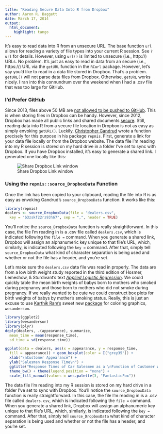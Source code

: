 ```yaml
---
title: "Reading Secure Data Into R from Dropbox"
author: Aaron R. Baggett
date: March 17, 2014
output:
  html_document:
    highlight: tango
---
```


It's easy to read data into R from an unsecure URL.  The base function ```url``` allows for reading a variety of file types into your current R session.  See ```?url``` for details.  However, using ```url()``` is limited to unsecure (i.e., http://) URLs.  No problem.  It's just as easy to read in data from an secure (i.e., https://) URL via the ```getURL``` function in the ```RCurl``` package.  However, let's say you'd like to read in a data file stored in Dropbox.  That's a problem.  ```getURL()``` will not parse data files from Dropbox.  Otherwise, ```getURL``` works nicely.  I ran into this connundrum over the weekend when I had a .csv file that was too large for GitHub.

### I'd Prefer GitHub
Since 2013, files above 50 MB are [not allowed to be pushed to GitHub](https://help.github.com/articles/working-with-large-files).  This is when storing files in Dropbox can be handy.  However, since 2012, Dropbox has made all public links and shared documents [secure](https://www.dropbox.com/help/16/en).  Still, reading data into R from a secure file location in Dropbox is not as easy as simply envoking ```getURL()```.  Luckily, [Christopher Gandrud](http://CRAN.R-project.org/package=repmis) wrote a function precisely for this purpose in his package ```repmis```.  First, generate a link for your data file locally or from the Dropbox website.  The data file I'm reading into my R session is stored on my hard drive in a folder I've set to sync with Dropbox.  If you have Dropbox installed, it's easy to generate a shared link.  I generated one locally like this:

![Share Dropbox Link window](http://aaronbaggett.com/img/db_screen.png)

### Using the ```repmis::source_DropboxData``` Function
Once the link has been copied to your clipboard, reading the file into R is as easy as envoking Gandrud's ```source_DropboxData``` function.  It works like this:

```r
library(repmis)
dealers <- source_DropboxData(file = "dealers.csv", 
  key = "b3zskf22rz93h67", sep = ",", header = TRUE)
```

You'll notice the ```source_DropboxData``` function is really straightforward.  In this case, the file I'm reading in is a .csv file called ```dealers.csv```, which is indicated following the ```file = ``` command.  When you generate a shared link, Dropbox will assign an alphanumeric key unique to that file's URL, which, similarly, is indicated following the ```key = ``` command.  After that, simply tell ```source_DropboxData``` what kind of character separation is being used and whether or not the file has a header, and you're set.

Let's make sure the ```dealers.csv``` data file was read in properly.  The data are from a low birth weight study reported in the third edition of Hosmer, Lemeshow, & Sturdivant's text [*Applied Logistic Regression*](http://www.amazon.com/Applied-Logistic-Regression-David-Hosmer/dp/0470582472/ref=sr_1_1?s=books&ie=UTF8&qid=1396032229&sr=1-1).  We could quickly table the mean birth weights of babys born to mothers who smoked during pregnancy and those born to mothers who did not smoke during pregnancy.  If we really wanted to be cute we could construct box plots for birth weights of babys by mother's smoking status.  Really, this is just an excuse to use [Karthik Ram's](https://github.com/karthik) sweet new [package](https://github.com/karthik/wesanderson) for coloring graphics, ```wesanderson```.

```r
library(ggplot2)
library(wesanderson)
library(plyr)
ddply(dealers, .(appearance), summarize, 
  mean_time = mean(response_time), 
  sd_time = sd(response_time))

ggplot(data = dealers, aes(x = appearance, y = response_time, 
  fill = appearance)) + geom_boxplot(color = I("grey35")) + 
  xlab("\nCustomer Appearance") + 
  ylab("Salesman Response Time\n") +
  ggtitle("Response Times of Car Salesmen as a \nFunction of Customer Appearance\n") +
  theme_bw() + theme(legend.position = "none") +
  scale_fill_manual(values = wes.palette(3, "FantasticFox"))
```

The data file I'm reading into my R session is stored on my hard drive in a folder I've set to sync with Dropbox.  You'll notice the ```source_DropboxData``` function is really straightforward.  In this case, the file I'm reading in is a .csv file called ```dealers.csv```, which is indicated following the ```file = ``` command.  When you generate a shared link, Dropbox will assign an alphanumeric key unique to that file's URL, which, similarly, is indicated following the ```key = ``` command.  After that, simply tell ```source_DropboxData``` what kind of character separation is being used and whether or not the file has a header, and you're set.
